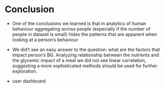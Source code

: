 # Conclusion

* One of the conclusions we learned is that in analytics of human behaviour aggregating across people (especially if the number of people in dataset is small) hides the patterns that are apparent when looking at a person's behaviour

* We did't see an easy answer to the question: what are the factors that impact person's BG. Analyzing relationship between the nutrients and the glycemic impact of a meal we did not see linear correlation, suggesting a more sophisticated methods should be used for further exploration.

* user dashboard


